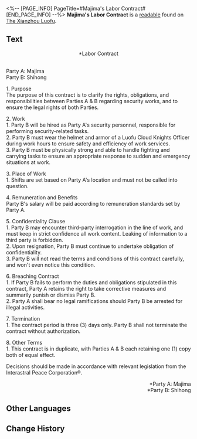 <%-- [PAGE_INFO]
PageTitle=#Majima's Labor Contract#
[END_PAGE_INFO] --%>
{{Readable Infobox
|id           = 240
|partIds      = 190481
|title        = 
|image        = Item The Xianzhou Luofu Readable.png
|world        = The Xianzhou Luofu
|parts        = 1
|author       = <!--to be added-->
|description  = The labor contract Majima signed with Shihong. Shihong evidently did not read it properly.
|part1        = Majima's Labor Contract
|source1      = {{cx|Source missing}}
|characters   = 
|factions     = Interastral Peace Corporation
}}
'''Majima's Labor Contract''' is a [[readable]] found on [[The Xianzhou Luofu]].
<!--
==Location==
{{Map Embed|<map name>|<marker id>}}
-->
==Text==
<div align="center">*Labor Contract</div><br />Party A: Majima<br />
Party B: Shihong

1. Purpose<br />
The purpose of this contract is to clarify the rights, obligations, and responsibilities between Parties A & B regarding security works, and to ensure the legal rights of both Parties.

2. Work<br />
1. Party B will be hired as Party A's security personnel, responsible for performing security-related tasks.<br />
2. Party B must wear the helmet and armor of a Luofu Cloud Knights Officer during work hours to ensure safety and efficiency of work services.<br />
3. Party B must be physically strong and able to handle fighting and carrying tasks to ensure an appropriate response to sudden and emergency situations at work.

3. Place of Work<br />
1. Shifts are set based on Party A's location and must not be called into question.

4. Remuneration and Benefits<br />
Party B's salary will be paid according to remuneration standards set by Party A.

5. Confidentiality Clause<br />
1. Party B may encounter third-party interrogation in the line of work, and must keep in strict confidence all work content. Leaking of information to a third party is forbidden.<br />
2. Upon resignation, Party B must continue to undertake obligation of confidentiality.<br />
3. Party B will not read the terms and conditions of this contract carefully, and won't even notice this condition.

6. Breaching Contract<br />
1. If Party B fails to perform the duties and obligations stipulated in this contract, Party A retains the right to take corrective measures and summarily punish or dismiss Party B.<br />
2. Party A shall bear no legal ramifications should Party B be arrested for illegal activities.

7. Termination<br />
1. The contract period is three (3) days only. Party B shall not terminate the contract without authorization.

8. Other Terms<br />
1. This contract is in duplicate, with Parties A & B each retaining one (1) copy both of equal effect.

Decisions should be made in accordance with relevant legislation from the Interastral Peace Corporation®.

<div align="right">*Party A: Majima<br />
*Party B: Shihong</div>

<!--
==Trivia==
* 
-->
==Other Languages==
{{Other Languages
|en   = Majima's Labor Contract
|zhs  = 真志摩的劳动雇佣合同
|zht  = 真志摩的勞動雇傭合約
|ja   = 真志摩の雇用契約書
|ko   = 마지마의 근로 계약서
|es   = Contrato de trabajo de Majima
|fr   = Contrat de travail de Majima
|ru   = Трудовой договор Мадзимы
|th   = สัญญาจ้างงานของ Majima
|vi   = Hợp Đồng Lao Động Của Majima
|de   = Majimas Arbeitsvertrag
|id   = Kontrak Kerja Majima
|pt   = Contrato de Trabalho de Majima
}}

==Change History==
{{Change History|1.3}}